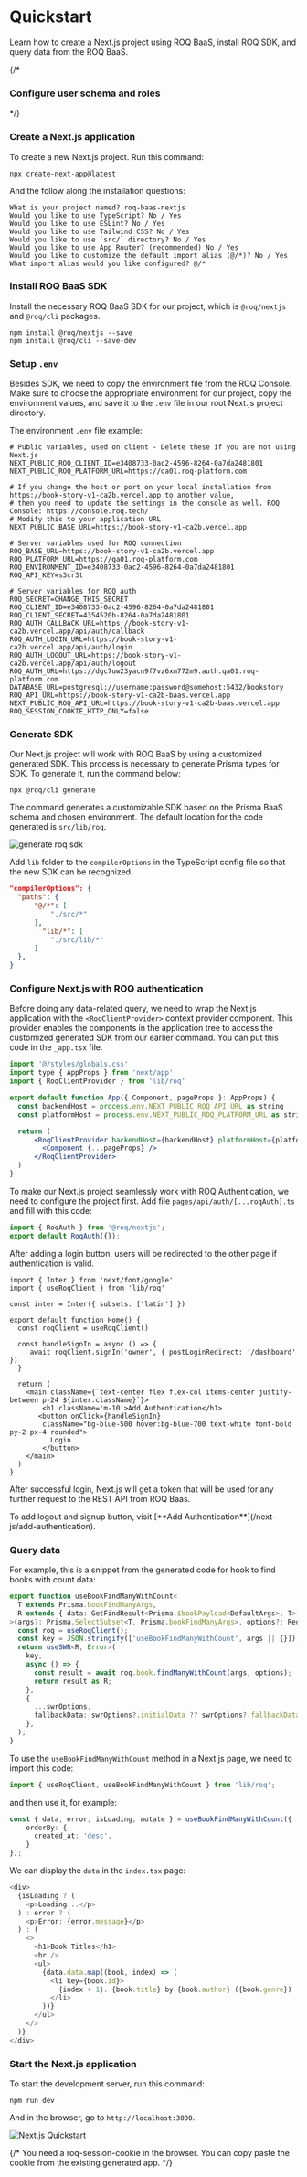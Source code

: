 
# Quickstart

Learn how to create a Next.js project using ROQ BaaS, install ROQ SDK, and query data from the ROQ BaaS.

{/*
### Configure user schema and roles

*/}
<Steps>
### Create a Next.js application

To create a new Next.js project. Run this command:

```shell
npx create-next-app@latest
```

And the follow along the installation questions:

```shell
What is your project named? roq-baas-nextjs
Would you like to use TypeScript? No / Yes
Would you like to use ESLint? No / Yes
Would you like to use Tailwind CSS? No / Yes
Would you like to use `src/` directory? No / Yes
Would you like to use App Router? (recommended) No / Yes
Would you like to customize the default import alias (@/*)? No / Yes
What import alias would you like configured? @/*
```

### Install ROQ BaaS SDK

Install the necessary ROQ BaaS SDK for our project, which is `@roq/nextjs` and `@roq/cli` packages. 

```shell
npm install @roq/nextjs --save
npm install @roq/cli --save-dev
```

### Setup `.env`

Besides SDK, we need to copy the environment file from the ROQ Console. Make sure to choose the appropriate environment for our project, copy the environment values, and save it to the `.env` file in our root Next.js project directory. 

The environment `.env` file example:

```env
# Public variables, used on client - Delete these if you are not using Next.js
NEXT_PUBLIC_ROQ_CLIENT_ID=e3408733-0ac2-4596-8264-0a7da2481801
NEXT_PUBLIC_ROQ_PLATFORM_URL=https://qa01.roq-platform.com

# If you change the host or port on your local installation from https://book-story-v1-ca2b.vercel.app to another value,
# then you need to update the settings in the console as well. ROQ Console: https://console.roq.tech/
# Modify this to your application URL
NEXT_PUBLIC_BASE_URL=https://book-story-v1-ca2b.vercel.app

# Server variables used for ROQ connection
ROQ_BASE_URL=https://book-story-v1-ca2b.vercel.app
ROQ_PLATFORM_URL=https://qa01.roq-platform.com
ROQ_ENVIRONMENT_ID=e3408733-0ac2-4596-8264-0a7da2481801
ROQ_API_KEY=s3cr3t

# Server variables for ROQ auth
ROQ_SECRET=CHANGE_THIS_SECRET
ROQ_CLIENT_ID=e3408733-0ac2-4596-8264-0a7da2481801
ROQ_CLIENT_SECRET=4354520b-8264-0a7da2481801
ROQ_AUTH_CALLBACK_URL=https://book-story-v1-ca2b.vercel.app/api/auth/callback
ROQ_AUTH_LOGIN_URL=https://book-story-v1-ca2b.vercel.app/api/auth/login
ROQ_AUTH_LOGOUT_URL=https://book-story-v1-ca2b.vercel.app/api/auth/logout
ROQ_AUTH_URL=https://dgc7uw23yacn9f7vz6xm772m9.auth.qa01.roq-platform.com
DATABASE_URL=postgresql://username:password@somehost:5432/bookstory
ROQ_API_URL=https://book-story-v1-ca2b-baas.vercel.app
NEXT_PUBLIC_ROQ_API_URL=https://book-story-v1-ca2b-baas.vercel.app
ROQ_SESSION_COOKIE_HTTP_ONLY=false

```

### Generate SDK

Our Next.js project will work with ROQ BaaS by using a customized generated SDK. This process is necessary to generate Prisma types for SDK. To generate it, run the command below:

```shell
npx @roq/cli generate
```
The command generates a customizable SDK based on the Prisma BaaS schema and chosen environment. The default location for the code generated is `src/lib/roq`.

![generate roq sdk](/screenshots/generate-sdk.png)

Add `lib` folder to the `compilerOptions` in the TypeScript config file so that the new SDK can be recognized.

```json
"compilerOptions": {
  "paths": {
      "@/*": [
          "./src/*"
      ],
        "lib/*": [
          "./src/lib/*"
      ]
  },
}
```

### Configure Next.js with ROQ authentication

Before doing any data-related query, we need to wrap the Next.js application with the `<RoqClientProvider>` context provider component. This provider enables the components in the application tree to access the customized generated SDK from our earlier command. You can put this code in the `_app.tsx` file.

```jsx filename="_app.tsx"
import '@/styles/globals.css'
import type { AppProps } from 'next/app'
import { RoqClientProvider } from 'lib/roq'

export default function App({ Component, pageProps }: AppProps) {
  const backendHost = process.env.NEXT_PUBLIC_ROQ_API_URL as string
  const platformHost = process.env.NEXT_PUBLIC_ROQ_PLATFORM_URL as string

  return (
      <RoqClientProvider backendHost={backendHost} platformHost={platformHost}>
        <Component {...pageProps} />
      </RoqClientProvider>
  )
}
```

To make our Next.js project seamlessly work with ROQ Authentication, we need to configure the project first. Add file `pages/api/auth/[...roqAuth].ts` and fill with this code:

```ts filename="[...roqAuth].ts"
import { RoqAuth } from '@roq/nextjs';
export default RoqAuth({});
```

After adding a login button, users will be redirected to the other page if authentication is valid.

```tsx filename="index.js"
import { Inter } from 'next/font/google'
import { useRoqClient } from 'lib/roq'

const inter = Inter({ subsets: ['latin'] })

export default function Home() {
  const roqClient = useRoqClient()

  const handleSignIn = async () => {
     await roqClient.signIn('owner', { postLoginRedirect: '/dashboard' })
  }

  return (
    <main className={`text-center flex flex-col items-center justify-between p-24 ${inter.className}`}>
        <h1 className='m-10'>Add Authentication</h1>
       <button onClick={handleSignIn}
        className="bg-blue-500 hover:bg-blue-700 text-white font-bold py-2 px-4 rounded">
          Login
        </button>
    </main>
  )
}
```

After successful login, Next.js will get a token that will be used for any further request to the REST API from ROQ Baas. 

<Callout type="info">
To add logout and signup button, visit [**Add Authentication**](/next-js/add-authentication).
</Callout>

### Query data

For example, this is a snippet from the generated code for hook to find books with count data:

```ts filename="src/lib/roq/roq-hooks.ts"
export function useBookFindManyWithCount<
  T extends Prisma.bookFindManyArgs,
  R extends { data: GetFindResult<Prisma.$bookPayload<DefaultArgs>, T>[]; count: number },
>(args?: Prisma.SelectSubset<T, Prisma.bookFindManyArgs>, options?: RequestOptions, swrOptions?: SWRRequestOptions<R>) {
  const roq = useRoqClient();
  const key = JSON.stringify(['useBookFindManyWithCount', args || {}]);
  return useSWR<R, Error>(
    key,
    async () => {
      const result = await roq.book.findManyWithCount(args, options);
      return result as R;
    },
    {
      ...swrOptions,
      fallbackData: swrOptions?.initialData ?? swrOptions?.fallbackData,
    },
  );
}
```

To use the `useBookFindManyWithCount` method in a Next.js page, we need to import this code:

```ts
import { useRoqClient, useBookFindManyWithCount } from 'lib/roq';
```

and then use it, for example:

```ts 
const { data, error, isLoading, mutate } = useBookFindManyWithCount({
    orderBy: {
      created_at: 'desc',
    }
});
```
We can display the `data` in the `index.tsx` page:

```ts 
<div>
  {isLoading ? (
    <p>Loading...</p>
  ) : error ? (
    <p>Error: {error.message}</p>
  ) : (
    <>
      <h1>Book Titles</h1>
      <br />
      <ul>
        {data.data.map((book, index) => (
          <li key={book.id}>
            {index + 1}. {book.title} by {book.author} ({book.genre})
          </li>
        ))}
      </ul>
    </>
  )}
</div>
```

### Start the Next.js application

To start the development server, run this command:

```shell
npm run dev
```

And in the browser, go to `http://localhost:3000`. 

![Next.js Quickstart](/screenshots/nextjs-quickstart-demo.png)
</Steps>


{/*
You need a roq-session-cookie in the browser. You can copy paste the cookie from the existing generated app.
*/}